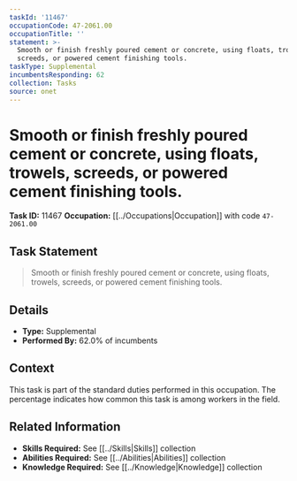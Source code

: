 ```yaml
---
taskId: '11467'
occupationCode: 47-2061.00
occupationTitle: ''
statement: >-
  Smooth or finish freshly poured cement or concrete, using floats, trowels,
  screeds, or powered cement finishing tools.
taskType: Supplemental
incumbentsResponding: 62
collection: Tasks
source: onet
---
```

# Smooth or finish freshly poured cement or concrete, using floats, trowels, screeds, or powered cement finishing tools.

**Task ID:** 11467
**Occupation:** [[../Occupations|Occupation]] with code `47-2061.00`

## Task Statement

> Smooth or finish freshly poured cement or concrete, using floats, trowels, screeds, or powered cement finishing tools.

## Details

- **Type:** Supplemental
- **Performed By:** 62.0% of incumbents

## Context

This task is part of the standard duties performed in this occupation. The percentage indicates how common this task is among workers in the field.

## Related Information

- **Skills Required:** See [[../Skills|Skills]] collection
- **Abilities Required:** See [[../Abilities|Abilities]] collection
- **Knowledge Required:** See [[../Knowledge|Knowledge]] collection
